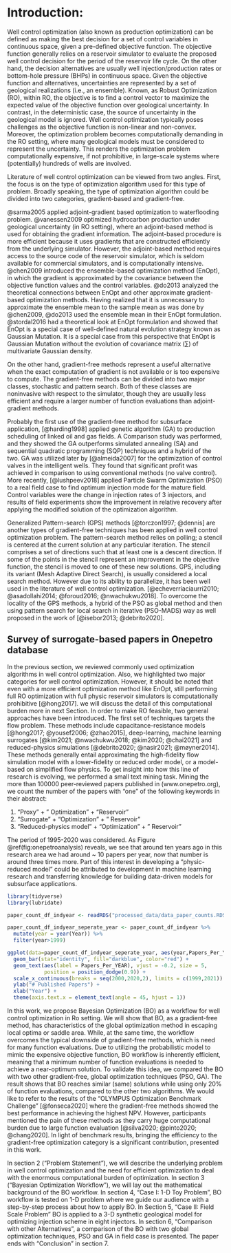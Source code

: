 
# Introduction:

\doublespacing

Well control optimization (also known as production optimization) can be defined as making the best decision for a set of control variables in continuous space, given a pre-defined objective function. The objective function generally relies on a reservoir simulator to evaluate the proposed well control decision for the period of the reservoir life cycle. On the other hand, the decision alternatives are usually well injection/production rates or bottom-hole pressure (BHPs) in continuous space. Given the objective function and alternatives, uncertainties are represented by a set of geological realizations (i.e., an ensemble). Known, as Robust Optimization (RO), within RO, the objective is to find a control vector to maximize the expected value of the objective function over geological uncertainty. In contrast, in the deterministic case, the source of uncertainty in the geological model is ignored. Well control optimization typically poses challenges as the objective function is non-linear and non-convex. Moreover, the optimization problem becomes computationally demanding in the RO setting, where many geological models must be considered to represent the uncertainty. This renders the optimization problem computationally expensive, if not prohibitive, in large-scale systems where (potentially) hundreds of wells are involved.

Literature of well control optimization can be viewed from two angles. First,
the focus is on the type of optimization algorithm used for this type of problem. Broadly speaking, the type of optimization algorithm could be divided into two categories, gradient-based and gradient-free.

@sarma2005 applied adjoint-gradient based optimization to waterflooding problem. @vanessen2009 optimized hydrocarbon production under geological uncertainty (in RO setting), where an adjoint-based method is used for obtaining the gradient information. The adjoint-based procedure is more efficient because it uses gradients that are constructed efficiently from the underlying simulator. However, the adjoint-based method requires access to the source code of the reservoir simulator, which is seldom available for commercial simulators, and is computationally intensive. @chen2009 introduced the ensemble-based optimization method (EnOpt), in which the gradient is approximated by the covariance between the objective function values and the control variables. @do2013 analyzed the theoretical connections between EnOpt and other approximate gradient-based optimization methods. Having realized that it is unnecessary to approximate the ensemble mean to the sample mean as was done by @chen2009, @do2013 used the ensemble mean in their EnOpt formulation. @stordal2016 had a theoretical look at EnOpt formulation and showed that EnOpt is a special case of well-defined natural evolution strategy known as Gaussian Mutation. It is a special case from this perspective that EnOpt is Gaussian Mutation without the evolution of covariance matrix $(\sum)$ of multivariate Gaussian density.

On the other hand, gradient-free methods represent a useful alternative when the exact computation of gradient is not available or is too expensive to compute. The gradient-free methods can be divided into two major classes, stochastic and pattern search. Both of these classes are noninvasive with respect to the simulator, though they are usually less efficient and require a larger number of function evaluations than adjoint-gradient methods.

Probably the first use of the gradient-free method for subsurface application, [@harding1998] applied genetic algorithm (GA) to production scheduling of linked oil and gas fields. A Comparison study was performed, and they showed the GA outperforms simulated annealing (SA) and sequential quadratic programming (SQP) techniques and a hybrid of the two. GA was utilized later by [@almeida2007] for the optimization of control valves in the intelligent wells. They found that significant profit was achieved in comparison to using conventional methods (no valve control). More recently, [@lushpeev2018] applied Particle Swarm Optimization (PSO) to a real field case to find optimum injection mode for the mature field. Control variables were the change in injection rates of 3 injectors, and results of field experiments show the improvement in relative recovery after applying the modified solution of the optimization algorithm.

Generalized Pattern-search (GPS) methods [@torczon1997; @dennis] are another types of gradient-free techniques has been applied in well control optimization problem. The pattern-search method relies on polling; a stencil is centered at the current solution at any particular iteration. The stencil comprises a set of directions such that at least one is a descent direction. If some of the points in the stencil represent an improvement in the objective function, the stencil is moved to one of these new solutions. GPS, including its variant (Mesh Adaptive Direct Search), is usually considered a local search method. However due to its ability to parallelize, it has been well used in the literature of well control optimization. [@echeverríaciaurri2010; @asadollahi2014; @foroud2016; @nwachukwu2018]. To overcome the locality of the GPS methods, a hybrid of the PSO as global method and then using pattern search for local search in iterative (PSO-MADS) way as well proposed in the work of [@isebor2013; @debrito2020].

## Survey of surrogate-based papers in Onepetro database

In the previous section, we reviewed commonly used optimization algorithms in well control optimization. Also, we highlighted two major categories for well control optimization. However, it should be noted that even with a more efficient optimization method like EnOpt, still performing full RO optimization with full physic reservoir simulators is computationally prohibitive [@hong2017]. we will discuss the detail of this computational burden more in next Section. In order to make RO feasible, two general approaches have been introduced. The first set of techniques targets the flow problem. These methods include capacitance-resistance models [@hong2017; @yousef2006; @zhao2015], deep-learning, machine learning surrogates [@kim2021; @nwachukwu2018; @kim2020; @chai2021] and reduced-physics simulations [@debrito2020; @nasir2021; @møyner2014]. These methods generally entail approximating the high-fidelity flow simulation model with a lower-fidelity or reduced order model, or a model-based on simplified flow physics. To get insight into how this line of research is evolving, we performed a small text mining task. Mining the more than 100000 peer-reviewed papers published in (www.onepetro.org), we count the number of the papers with "one" of the following keywords in their abstract:

1.  "Proxy" + " Optimization" + "Reservoir"
2.  "Surrogate" + "Optimization" + " Reservoir"
3.  "Reduced-physics model" + "Optimization" + " Reservoir"

The period of 1995-2020 was considered. As Figure \@ref(fig:onepetroanalysis) reveals, we see that around ten years ago in this research area we had around \~ 10 papers per year, now that number is around three times more. Part of this interest in developing a "physic-reduced model" could be attributed to development in machine learning research and transferring knowledge for building data-driven models for subsurface applications.

```r

library(tidyverse)
library(lubridate)

paper_count_df_indyear <- readRDS("processed_data/data_paper_counts.RDS")

paper_count_df_indyear_seperate_year <- paper_count_df_indyear %>% 
  mutate(year = year(Year)) %>% 
  filter(year>1999)

ggplot(data=paper_count_df_indyear_seperate_year, aes(year,Papers_Per_YEAR)) +
  geom_bar(stat="identity", fill="darkblue", color="red") +
  geom_text(aes(label = Papers_Per_YEAR), vjust = -0.2, size = 5,
            position = position_dodge(0.9)) +
  scale_x_continuous(breaks = seq(2000,2020,2), limits = c(1999,2021)) +
  ylab("# Published Papers") +
  xlab("Year") +
  theme(axis.text.x = element_text(angle = 45, hjust = 1))

```

In this work, we propose Bayesian Optimization (BO) as a workflow for well control optimization in Ro setting. We will show that BO, as a gradient-free method, has characteristics of the global optimization method in escaping local optima or saddle area. While, at the same time, the workflow overcomes the typical downside of gradient-free methods, which is need for many function evaluations. Due to utilizing the probabilistic model to mimic the expensive objective function, BO workflow is inherently efficient, meaning that a minimum number of function evaluations is needed to achieve a near-optimum solution. To validate this idea, we compared the BO with two other gradient-free, global optimization techniques (PSO, GA). The result shows that BO reaches similar (same) solutions while using only 20% of function evaluations, compared to the other two algorithms. We would like to refer to the results of the "OLYMPUS Optimization Benchmark Challenge" [@fonseca2020] where the gradient-free methods showed the best performance in achieving the highest NPV. However, participants mentioned the pain of these methods as they carry huge computational burden due to large function evaluation [@silva2020; @pinto2020; @chang2020]. In light of benchmark results, bringing the efficiency to the gradient-free optimization category is a significant contribution, presented in this work.

In section 2 ("Problem Statement"), we will describe the underlying problem in well control optimization and the need for efficient optimization to deal with the enormous computational burden of optimization. In section 3 ("Bayesian Optimization Workflow"), we will lay out the mathematical background of the BO workflow. In section 4, "Case I: 1-D Toy Problem", BO workflow is tested on 1-D problem where we guide our audience with a step-by-step process about how to apply BO. In Section 5, "Case II: Field Scale Problem" BO is applied to a 3-D synthetic geological model for optimizing injection scheme in eight injectors. In section 6, "Comparison with other Alternatives", a comparison of the BO with two global optimization techniques, PSO and GA in field case is presented. The paper ends with "Conclusion" in section 7.

<!-- -   small function value f(x) with least search cost there are two conflicting objectives -->

<!-- -   Global Optimiation [\^1] -->

<!-- While developing a field, prediction of reservoir response to change in the variable is an am important factor to have an efficient reservoir management. The field of reservoir engineering is rich in the development and application of full-physics numerical simulations for forward modeling. However, the computational power needed to run such numerical simulators most of the time is huge. Especially, the framework of the Robust Optimization where uncertainty are considered through multiple of geological realization (thousand or multi-thousand), the practical applicability of such forward modeling is considerably limited. To address this challenge, the proxy-modeling for reservoir managemnet has emerged to reduce the cost of forward simulation. The root of this field goes back to the work of the [@bruce1943] where the analogy between flow of electricty in tthorugh te electrical device and the response of the reservoir was constructed. [@albertoni2003] Proposed the a Multivariate Linear Regression (MLR) to estimate the production from the well, where it claimed that total production at each is linear combination of injection rates with diffusitivity filter. Building on the work of [@albertoni2003], [@yousef2006] proposed a new procedure to quantify communication between wells, where for each injector/producer pair, two coefficients, capacitance to quantify connectivity and time constant to quantify the degree of fluid storage were considered. [@sayarpour2008] used superposition in time to analytically solve the numerical integration in CRM. [@zhao2015](Zhao et al. 2015) articulated that CRM models are not applicable when production rates change significantly, mainly due to those models neglect to include intearction of production-production and injector-injector pair well. Formulating the model in the framework titled INSIM (interwell numerical simulation model), it was used as efficient replacement to reservoir simulator when history-matching phase rate data or water-cut data obtained during water flooding operations. -->

<!-- Seperatley, in sake of utilization of recent advancemnet in the world of Information technology, couple of reaserach has been don eon the development of "Surrogate Reservoir Models" - [@mohaghegh2006] proposed the workflow for SRM model where Fuzzy Paatern Recognition (FPR) technology was dimensionality reduction, in both static and dynamic parameters of the reservir . Key Performance Indicator (KPI) was used to select the most important variable.- [@sampaio2009] tried on use of feed-forward neural networks as nonlinear proxies of reservoir response. A few set of rock and fluid properties were considere a input (porosity, permeability in "x" direction, permeability in "y" direction, and rock compressibility) where in developing the neural network model, only one hidden layer was used. flow proxy modeling to replace full simulation in history matching, and built the proxy with a single hidden layer artificial neural network (ANN). To predict the oil production from the SAGD rocess, (Fedutenko et al. 2014) [@fedutenko2014]employed the RBF Neural Network to predict the cumulative oil production over the time horizon of production (10 years) . <!--#  -->
